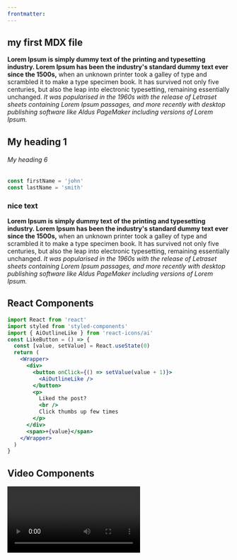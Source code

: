 ```yaml
---
frontmatter:
---
```



<section className="mdx-page">

## my first MDX file

**Lorem Ipsum is simply dummy text of the printing and typesetting industry. Lorem Ipsum has been the industry's standard dummy text ever since the 1500s,** when an unknown printer took a galley of type and scrambled it to make a type specimen book. It has survived not only five centuries, but also the leap into electronic typesetting, remaining essentially unchanged. _It was popularised in the 1960s with the release of Letraset sheets containing Lorem Ipsum passages, and more recently with desktop publishing software like Aldus PageMaker including versions of Lorem Ipsum._

# My heading 1

###### My heading 6

<div className="code">

```js
const firstName = 'john'
const lastName = 'smith'
```

</div>

<div className="nice-text">

<h3>nice text</h3>

<FiInfo className="nice-text-icon"></FiInfo>

**Lorem Ipsum is simply dummy text of the printing and typesetting industry. Lorem Ipsum has been the industry's standard dummy text ever since the 1500s,** when an unknown printer took a galley of type and scrambled it to make a type specimen book. It has survived not only five centuries, but also the leap into electronic typesetting, remaining essentially unchanged. _It was popularised in the 1960s with the release of Letraset sheets containing Lorem Ipsum passages, and more recently with desktop publishing software like Aldus PageMaker including versions of Lorem Ipsum._

</div>

<h2>React Components </h2>

<Counter />

```jsx
import React from 'react'
import styled from 'styled-components'
import { AiOutlineLike } from 'react-icons/ai'
const LikeButton = () => {
  const [value, setValue] = React.useState(0)
  return (
    <Wrapper>
      <div>
        <button onClick={() => setValue(value + 1)}>
          <AiOutlineLike />
        </button>
        <p>
          Liked the post?
          <br />
          Click thumbs up few times
        </p>
      </div>
      <span>+{value}</span>
    </Wrapper>
  )
}
```

<LikeButton />
<h2>Video Components</h2>

<RegVideo />

<Video />

<h2>regular heading</h2>
<h2 title="true">title heading</h2>
<h4>inline code</h4>

`console.log('hello there')`

<h4>blockquote element</h4>

<blockquote display="default">
  **Lorem Ipsum is simply dummy text of the printing and typesetting industry.
  Lorem Ipsum has been the industry's standard dummy text ever since the
  1500s,**
</blockquote>

<blockquote display="info">
  **Lorem Ipsum is simply dummy text of the printing and typesetting industry.
  Lorem Ipsum has been the industry's standard dummy text ever since the
  1500s,**
</blockquote>

<blockquote display="warning">
  **Lorem Ipsum is simply dummy text of the printing and typesetting industry.
  Lorem Ipsum has been the industry's standard dummy text ever since the
  1500s,**
</blockquote>

<blockquote>
  **Lorem Ipsum is simply dummy text of the printing and typesetting industry.
  Lorem Ipsum has been the industry's standard dummy text ever since the
  1500s,** when an unknown printer took a galley of type and scrambled it to
  make a type specimen book. It has survived not only five centuries, but also
  the leap into electronic typesetting, remaining essentially unchanged. _It was
  popularised in the 1960s with the release of Letraset sheets containing Lorem
  Ipsum passages, and more recently with desktop publishing software like Aldus
  PageMaker including versions of Lorem Ipsum._
</blockquote>

#### Javascript

```js
// comments
const name = 'john'
const channel = 'coding addict'

function featuredProducts(data) {
  return data.filter(item => {
    return item.featured === true
  })
}
featuredProducts()
```

#### JSX

```jsx
import React from 'react'

const Counter = () => {
  const [count, setCount] = React.useState(0)
  return (
    <section className="counter">
      <h4>show some love to MDX</h4>
      <h4>likes {count}</h4>
      <button className="btn btn-danger" onClick={() => setCount(count + 1)}>
        i like mdx
      </button>
    </section>
  )
}
export default Counter
```

#### HTML

```html
<h1>hello world</h1>
<p class="random">random text</p>
<section class="contact">
  <div class="title">
    <h1>contact us</h1>
  </div>
</section>
```

#### CSS

```css
max-width: 500px;
border-radius: var(--radius);
padding: 1rem 1.5rem;
background: var(--clr-grey-10);
text-align: center;
```

<Link to="/posts" className="btn center-btn">
  Back to posts list
</Link>

</section>
